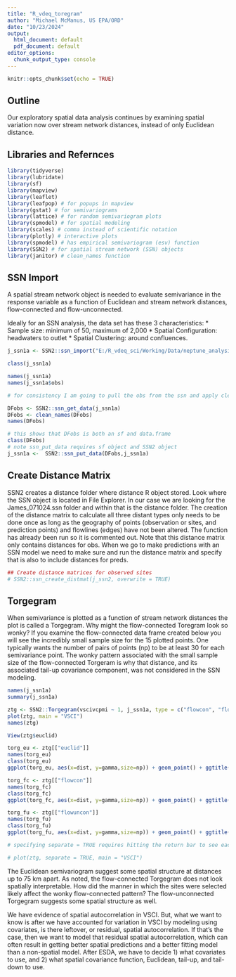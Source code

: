 ```yaml
---
title: "R_vdeq_toregram"
author: "Michael McManus, US EPA/ORD"
date: "10/23/2024"
output:
  html_document: default
  pdf_document: default
editor_options:
  chunk_output_type: console
---
```


```r
knitr::opts_chunk$set(echo = TRUE)
```

## Outline

Our exploratory spatial data analysis continues by examining spatial variation now over stream network distances, instead of only Euclidean distance. 

## Libraries and Refernces
```r
library(tidyverse)
library(lubridate)
library(sf)
library(mapview)
library(leaflet)
library(leafpop) # for popups in mapview
library(gstat) # for semivariograms
library(lattice) # for random semivariogram plots
library(spmodel) # for spatial modeling
library(scales) # comma instead of scientific notation
library(plotly) # interactive plots
library(spmodel) # has empirical semivariogram (esv) function
library(SSN2) # for spatial stream network (SSN) objects
library(janitor) # clean_names function

```

## SSN Import

A spatial stream network object is needed to evaluate semivariance in the response variable as a function of Euclidean and stream network distances, flow-connected and flow-unconnected. 

Ideally for an SSN analysis, the data set has these 3 characteristics:
* Sample size:  minimum of 50, maximum of 2,000
* Spatial Configuration:  headwaters to outlet
* Spatial Clustering:  around confluences.

```r
j_ssn1a <- SSN2::ssn_import("E:/R_vdeq_sci/Working/Data/neptune_analysis/ssn_objects/James_071024.ssn", predpts = "sites")

class(j_ssn1a)

names(j_ssn1a)
names(j_ssn1a$obs)

# for consistency I am going to pull the obs from the ssn and apply clean_names so all variable names are in lower case

DFobs <- SSN2::ssn_get_data(j_ssn1a)
DFobs <- clean_names(DFobs)
names(DFobs)

# this shows that DFobs is both an sf and data.frame
class(DFobs)
# note ssn_put_data requires sf object and SSN2 object
j_ssn1a <-  SSN2::ssn_put_data(DFobs,j_ssn1a)

```

## Create Distance Matrix
SSN2 creates a distance folder where distance R object stored. Look where the SSN object is located in File Explorer. In our case we are looking for the James_071024.ssn folder and within that is the distance folder. The creation of the distance matrix to calculate all three distant types only needs to be done once as long as the geography of points (observation or sites, and prediction points) and flowlines (edges) have not been altered. The function has already been run so it is commented out. Note that this distance matrix only contains distances for obs. When we go to make predictions with an SSN model we need to make sure and run the distance matrix and specify that is also to include distances for preds.
```r
## Create distance matrices for observed sites
# SSN2::ssn_create_distmat(j_ssn2, overwrite = TRUE)
```

## Torgegram
When semivariance is plotted as a function of stream network distances the plot is called a Torgegram. Why might the flow-connected Toregram look so wonky? If you examine the flow-connected data frame created below you will see the incredibly small sample size for the 15 plotted points. One typically wants the number of pairs of points (np) to be at least 30 for each semivariance point. The wonky pattern associated with the small sample size of the flow-connected Torgeram is why that distance, and its associated tail-up covariance component, was not considered in the SSN modeling.
```r
names(j_ssn1a)
summary(j_ssn1a)

ztg <- SSN2::Torgegram(vscivcpmi ~ 1, j_ssn1a, type = c("flowcon", "flowuncon", "euclid"))
plot(ztg, main = "VSCI")
names(ztg)

View(ztg$euclid)

torg_eu <- ztg[["euclid"]]
names(torg_eu)
class(torg_eu)
ggplot(torg_eu, aes(x=dist, y=gamma,size=np)) + geom_point() + ggtitle("VSCI Euclidean Semivariogram")

torg_fc <- ztg[["flowcon"]]
names(torg_fc)
class(torg_fc)
ggplot(torg_fc, aes(x=dist, y=gamma,size=np)) + geom_point() + ggtitle("VSCI Flow-Connected Torgegram")

torg_fu <- ztg[["flowuncon"]]
names(torg_fu)
class(torg_fu)
ggplot(torg_fu, aes(x=dist, y=gamma,size=np)) + geom_point() + ggtitle("VSCI Flow-Unconnected Torgegram")

# specifying separate = TRUE requires hitting the return bar to see each Torgegram. If trying to run all the code chunks from top to bottom at once, then comment this line out otherwise it will error.

# plot(ztg, separate = TRUE, main = "VSCI")

```

The Euclidean semivariogram suggest some spatial structure at distances up to 75 km apart. As noted, the flow-connected Torgegram does not look spatially interpretable. How did the manner in which the sites were selected likely affect the wonky flow-connected pattern? The flow-unconnected Torgegram suggests some spatial structure as well.

We have evidence of spatial autocorrelation in VSCI. But, what we want to know is after we have accounted for variation in VSCI by modeling using covariates, is there leftover, or residual, spatial autocorrelation. If that's the case, then we want to model that residual spatial autocorrelation, which can often result in getting better spatial predictions and a better fitting model than a non-spatial model. After ESDA, we have to decide 1) what covariates to use, and 2) what spatial covariance function, Euclidean, tail-up, and tail-down to use.
